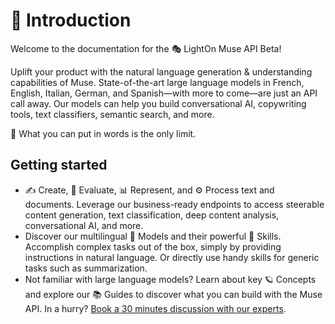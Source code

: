 # 👋 Introduction

Welcome to the documentation for the 🎭 LightOn Muse API Beta!

Uplift your product with the natural language generation & understanding capabilities of Muse. State-of-the-art large language models in French, English, Italian, German, and Spanish—with more to come—are just an API call away. Our models can help you build conversational AI, copywriting tools, text classifiers, semantic search, and more.

🚀 What you can put in words is the only limit.

## Getting started

- ✍️ Create, 🔬️ Evaluate, 📊 Represent, and ⚙️ Process text and documents. Leverage our business-ready endpoints to access steerable content generation, text classification, deep content analysis, conversational AI, and more.
- Discover our multilingual 🤖 Models and their powerful 🤹 Skills. Accomplish complex tasks out of the box, simply by providing instructions in natural language. Or directly use handy skills for generic tasks such as summarization.
- Not familiar with large language models? Learn about key 🪐 Concepts and explore our 📚 Guides to discover what you can build with the Muse API. In a hurry? <a href="https://calendly.com/lightonmuse/demo">Book a 30 minutes discussion with our experts</a>.
